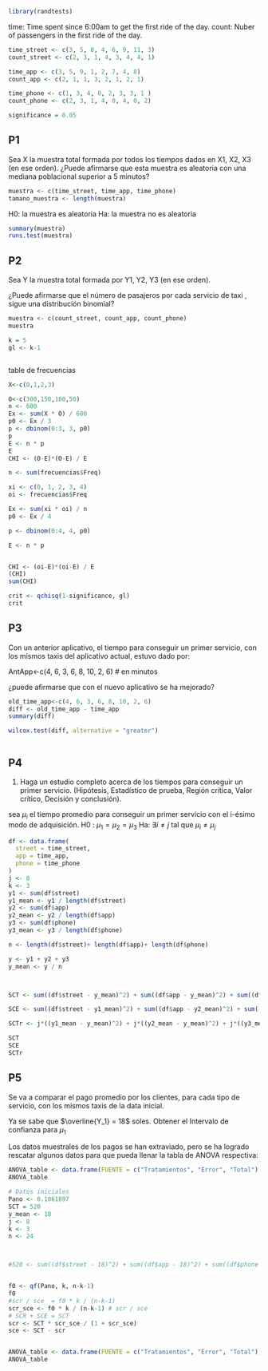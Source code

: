 ```r
library(randtests)
```


time: Time spent since 6:00am to get the first ride of the day.
count: Nuber of passengers in the first ride of the day.


```r
time_street <- c(3, 5, 8, 4, 6, 9, 11, 3)  
count_street <- c(2, 3, 1, 4, 3, 4, 4, 1) 

time_app <- c(3, 5, 9, 1, 2, 7, 4, 8)  
count_app <- c(2, 1, 1, 3, 2, 1, 2, 1) 

time_phone <- c(1, 3, 4, 0, 2, 3, 3, 1 ) 
count_phone <- c(2, 3, 1, 4, 0, 4, 0, 2) 

significance = 0.05
```


## P1



Sea X la muestra total formada por todos los tiempos dados en X1, X2, X3 (en ese orden).
¿Puede afirmarse que esta muestra es aleatoria con una mediana poblacional superior a 5 minutos?

```r
muestra <- c(time_street, time_app, time_phone)
tamano_muestra <- length(muestra)
```

H0: la muestra es aleatoria
Ha: la muestra no es aleatoria

```r
summary(muestra)
runs.test(muestra)
```





## P2



Sea Y la muestra total formada por  Y1, Y2, Y3 (en ese orden).

¿Puede afirmarse que el número de pasajeros por cada servicio de taxi , sigue una distribución binomial?


```r
muestra <- c(count_street, count_app, count_phone)
muestra

k = 5
gl <- k-1



```

table de frecuencias
```r
X<-c(0,1,2,3)

O<-c(300,150,100,50)
n <- 600
Ex <- sum(X * O) / 600
p0 <- Ex / 3
p <- dbinom(0:3, 3, p0)
p
E <- n * p
E
CHI <- (O-E)*(O-E) / E

```

```r

n <- sum(frecuencias$Freq)

xi <- c(0, 1, 2, 3, 4)
oi <- frecuencias$Freq

Ex <- sum(xi * oi) / n
p0 <- Ex / 4

p <- dbinom(0:4, 4, p0)

E <- n * p


CHI <- (oi-E)*(oi-E) / E
(CHI)
sum(CHI)

crit <- qchisq(1-significance, gl)
crit


```

## P3

Con un anterior aplicativo, el tiempo para conseguir un primer servicio, con los mismos taxis del aplicativo actual, estuvo dado por:

AntApp<-c(4, 6, 3, 6, 8, 10, 2, 6)    # en minutos

¿puede afirmarse que con el nuevo aplicativo se ha mejorado?


```r
old_time_app<-c(4, 6, 3, 6, 8, 10, 2, 6)
diff <- old_time_app - time_app
summary(diff)

wilcox.test(diff, alternative = "greater")



```



## P4

1) Haga un estudio completo acerca de los tiempos para conseguir un primer servicio. (Hipótesis, Estadístico de prueba, Región crítica, Valor crítico, Decisión y conclusión).

sea $\mu_i$ el tiempo promedio para conseguir un primer servicio con el i-ésimo modo de adquisición.
H0 : $\mu_1 = \mu_2 = \mu_3$
Ha: $\exists i \neq j$ tal que $\mu_i \neq \mu_j$


```r
df <- data.frame(
  street = time_street,
  app = time_app,
  phone = time_phone
)
j <- 8
k <- 3
y1 <- sum(df$street)
y1_mean <- y1 / length(df$street)
y2 <- sum(df$app)
y2_mean <- y2 / length(df$app)
y3 <- sum(df$phone)
y3_mean <- y3 / length(df$phone)

n <- length(df$street)+ length(df$app)+ length(df$phone)

y <- y1 + y2 + y3
y_mean <- y / n



SCT <- sum((df$street - y_mean)^2) + sum((df$app - y_mean)^2) + sum((df$phone - y_mean)^2)

SCE <- sum((df$street - y1_mean)^2) + sum((df$app - y2_mean)^2) + sum((df$phone - y3_mean)^2)

SCTr <- j*((y1_mean - y_mean)^2) + j*((y2_mean - y_mean)^2) + j*((y3_mean - y_mean)^2)

SCT
SCE
SCTr

```






## P5

Se va a comparar el pago promedio por los clientes,  para cada tipo de servicio,  con los mismos taxis de la data inicial.

Ya se sabe que $\overline{Y_1} = 18$
soles.  Obtener el Intervalo de confianza para $\mu_1$

Los datos muestrales de los pagos se han extraviado, pero se ha logrado rescatar  algunos datos para que pueda llenar la tabla de ANOVA respectiva:

```r
ANOVA_table <- data.frame(FUENTE = c("Tratamientos", "Error", "Total"), GL = c(NA, NA, NA), SC = c(NA, NA, 520), CM = c(NA, NA, NA), Fo = c(NA, NA, NA), P_VALOR = c(0.1061897, NA, NA))
ANOVA_table
```

```r
# Datos iniciales
Pano <- 0.1061897
SCT = 520
y_mean <- 18
j <- 8
k <- 3
n <- 24



#520 <- sum((df$street - 18)^2) + sum((df$app - 18)^2) + sum((df$phone - 18)^2)


f0 <- qf(Pano, k, n-k-1)
f0
#scr / sce  = f0 * k / (n-k-1)
scr_sce <- f0 * k / (n-k-1) # scr / sce
# SCR + SCE = SCT
scr <- SCT * scr_sce / (1 + scr_sce)
sce <- SCT - scr


ANOVA_table <- data.frame(FUENTE = c("Tratamientos", "Error", "Total"), GL = c(k-1, n-k, n-1), SC = c(scr, sce, SCT), CM = c(scr/k, sce/n-k-1, NA), Fo = c(f0, NA, NA), P_VALOR = c(0.1061897, NA, NA))
ANOVA_table

```

